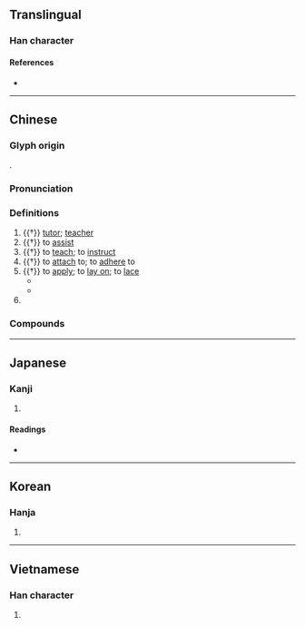 {{character info/new}}
==Translingual==

===Han character===
{{Han char|rn=9|rad=人|as=10|sn=12|four=23242|canj=OIBI|ids=⿰亻尃}}

====References====
* {{Han ref|kx=0112.190|dkj=00939|dj=0240.050|hdz=10201.050|uh=5085|ud=20613|bh=B3C5|bd=46021}}

----

==Chinese==
{{zh-forms}}

===Glyph origin===
{{Han etym}}
{{Han compound|人|尃|c1=s|c2=p|t1=man|ls=psc}}.

===Pronunciation===
{{zh-pron
|m=fù
|c=fu6
|h=pfs=fu
|mn=pò͘/ml:hù/tw:hū
|mn_note=pò͘ - vernacular (including surname); hù/hū - literary
|mn-t=hu3/bou3
|mn-t_note=bou3 - surname
|mc=y
|oc=y
|ma=
|cat=n,v,pn
}}

===Definitions===
{{zh-hanzi}}

# {{†}} [[tutor]]; [[teacher]]
# {{†}} to [[assist]]
# {{†}} to [[teach]]; to [[instruct]]
# {{†}} to [[attach]] to; to [[adhere]] to
# {{†}} to [[apply]]; to [[lay on]]; to [[lace]]
#* {{zh-x|箭鏃 傅 毒藥|arrowheads '''laced with''' poison|CL|ref={{RQ:Manshu|4|The Yù Tribe (喻部落)|17}}}}
#* {{zh-x|繡面蠻 初生 後 出月，以 針刺 面-上，以 青黛 傅 之。|The Face Tattoo Barbarians are tattooed on their face the month after birth, using needles '''laced with''' indigo dye.|CL|ref={{RQ:Manshu|4|The Black, Gold and Silver Tooth Barbarians (黑金銀齒蠻) and the Leg and Face Tattoo Barbarians (繡腳面蠻) of Yǒngchāng (Prefecture) (永昌; ie. modern Baoshan)|18}}}}
# {{surname|lang=zh}}

===Compounds===
{{zh-der|傅巖|傅粉郎|內傅|傅粉施朱|傅母|太子太傅|傅會|一傅眾咻|傅彩|傅父|傅粉何郎|少傅|師傅|如虎傅翼|外傅|主傅|傅近|大師傅|傅說版築|太傅|傅粉|保傅|施朱傅粉|施丹傅粉|為虎傅翼|皮傅|未傅|理髮師傅|面如傅粉|老師傅|裱褙師傅|篦頭師傅|齊傅楚咻}}

----

==Japanese==

===Kanji===
{{ja-kanji|grade=|rs=人10}}

# {{defn|lang=ja|sort=人10}}

====Readings====
* {{ja-readings
|goon=ふ
|kanon=ふ
|kun=かしず-く, もり, つく
}}

----

==Korean==

===Hanja===
{{ko-hanja|hangeul=부|rv=bu|mr=pu}}

# {{defn|lang=ko|sort=人10}}

----

==Vietnamese==

===Han character===
{{vi-hantu|[[phó]]|rs=人10}}

# {{defn|lang=vi|sort=人10}}
